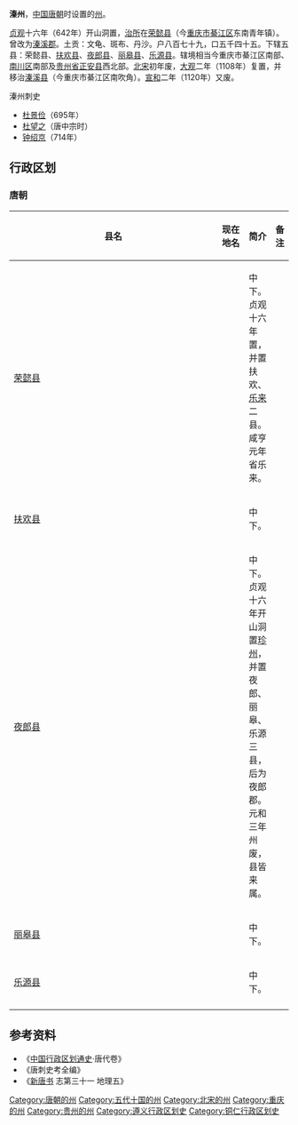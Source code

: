 '''溱州'''，[[中国|中国]][[唐朝|唐朝]]时设置的[[州|州]]。

[[貞觀_(唐朝)|贞观]]十六年（642年）开山洞置，[[治所|治所]]在[[荣懿县|荣懿县]]（今[[重庆市|重庆市]][[綦江区|綦江区]]东南青年镇）。曾改为[[溱溪郡|溱溪郡]]。土贡：文龟、斑布、丹沙。户八百七十九，口五千四十五。下辖五县：荣懿县、[[扶歡縣|扶欢县]]、[[夜郎县|夜郎县]]、[[丽皋县|丽皋县]]、[[乐源县|乐源县]]。辖境相当今重庆市綦江区南部、[[南川区|南川区]]南部及[[贵州省|贵州省]][[正安县|正安县]]西北部。[[北宋|北宋]]初年废，[[大观_(北宋)|大观]]二年（1108年）复置，并移治[[溱溪县|溱溪县]]（今重庆市綦江区南吹角）。[[宣和_(北宋)|宣和]]二年（1120年）又废。 
;溱州刺史
* [[杜景俭|杜景俭]]（695年）
* [[杜望之|杜望之]]（唐中宗时）
* [[钟绍京|钟绍京]]（714年）

== 行政区划 ==
=== 唐朝 ===
{| border="2" cellpadding="4" cellspacing="1" style="background: #f9f9f9;font-size:95%; border: 1px #aaa solid; border-collapse: collapse;"
|- bgcolor="#B0C4DE" align="center"
!width=8%|县名
!width=10%|现在地名
!简介
!备注
|-
|[[荣懿县|荣懿县]]||||中下。贞观十六年置，并置扶欢、[[乐来县|乐来]]二县。咸亨元年省乐来。||
|-
|[[扶歡縣|扶欢县]]||||中下。||
|-
|[[夜郎县|夜郎县]]||||中下。贞观十六年开山洞置[[珍州|珍州]]，并置夜郎、丽皋、乐源三县，后为夜郎郡。元和三年州废，县皆来属。||
|-
|[[丽皋县|丽皋县]]||||中下。||
|-
|[[乐源县|乐源县]]||||中下。||
|-
|}

== 参考资料 ==
*《[[中国行政区划通史|中国行政区划通史]]·唐代卷》
*《唐刺史考全编》
*《[[新唐书|新唐书]] 志第三十一 地理五》

{{五代行政區劃|nocat}}
{{十國行政區劃|nocat}}
{{重庆行政区划小作品}}
{{DEFAULTSORT:Q}}
[[Category:唐朝的州|Category:唐朝的州]]
[[Category:五代十国的州|Category:五代十国的州]]
[[Category:北宋的州|Category:北宋的州]]
[[Category:重庆的州|Category:重庆的州]]
[[Category:贵州的州|Category:贵州的州]]
[[Category:遵义行政区划史|Category:遵义行政区划史]]
[[Category:铜仁行政区划史|Category:铜仁行政区划史]]